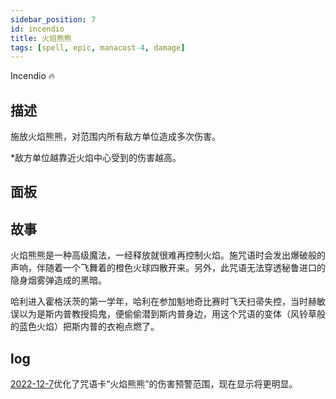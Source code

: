 ```yaml
---
sidebar_position: 7
id: incendio
title: 火焰熊熊
tags: [spell, epic, manacost-4, damage]
---
```


Incendio 🔥

<!--truncate-->



<CardBasics cardKey={id}/>


## 描述

施放火焰熊熊，对范围内所有敌方单位造成多次伤害。

*敌方单位越靠近火焰中心受到的伤害越高。

## 面板


<LevelComponent/>


<CardDynamicTable cardKey={id}/>


<CardComplexTable cardKey={id}/>


## 故事

火焰熊熊是一种高级魔法，一经释放就很难再控制火焰。施咒语时会发出爆破般的声响，伴随着一个飞舞着的橙色火球四散开来。另外，此咒语无法穿透秘鲁进口的隐身烟雾弹造成的黑暗。

哈利进入霍格沃茨的第一学年，哈利在参加魁地奇比赛时飞天扫帚失控，当时赫敏误以为是斯内普教授捣鬼，便偷偷潜到斯内普身边，用这个咒语的变体（风铃草般的蓝色火焰）把斯内普的衣袍点燃了。


## log

[2022-12-7](/blog/221207-update-annc#optimization)优化了咒语卡“火焰熊熊”的伤害预警范围，现在显示将更明显。